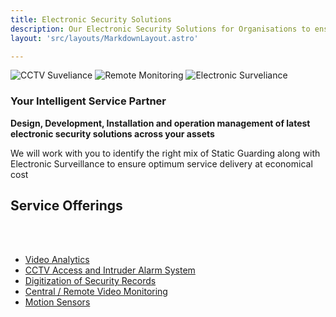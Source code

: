 ```yaml
---
title: Electronic Security Solutions
description: Our Electronic Security Solutions for Organisations to ensure complete security 24X7
layout: 'src/layouts/MarkdownLayout.astro'

---
```





 <div className="lg:grid lg:grid-cols-3 md:grid md:grid-cols-3  sm:grid sm:grid-cols-2  mx-auto">
<Image 
src="/screen.png"
alt="CCTV Suveliance"
width={250}
height={250}/>
<Image 
src="/mobile.png"
alt="Remote Monitoring"
width={250}
height={250}/>
<Image 
src="/video.png"
alt="Electronic Surveliance"
width={250}
height={250}/>
</div>


### Your Intelligent Service Partner



**Design, Development, Installation and operation management of latest electronic security solutions across your assets**

We will work with you to identify the right mix of Static Guarding along with Electronic Surveillance to ensure optimum service delivery at economical cost

## Service Offerings
<br></br>

- [Video Analytics](/services/security/ess/video_analytics)
- [CCTV Access and Intruder Alarm System](/services/security/ess/cctv)
- [Digitization of Security Records](/services/security/ess/digitize)
- [Central / Remote Video Monitoring](/services/security/ess/remote)
- [Motion Sensors](/services/security/ess/sensors)

      






